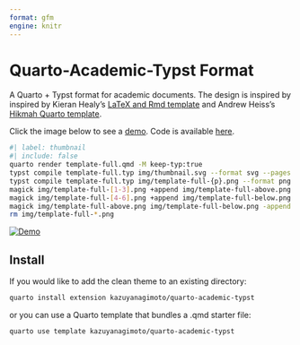 ```yaml
---
format: gfm
engine: knitr
---
```


# Quarto-Academic-Typst Format

A Quarto + Typst format for academic documents.
The design is inspired by inspired by Kieran Healy's
[LaTeX and Rmd template](https://github.com/kjhealy/latex-custom-kjh) and
Andrew Heiss's [Hikmah Quarto template](https://github.com/andrewheiss/hikmah-academic-quarto).

Click the image below to see a [demo](https://kazuyanagimoto.com/quarto-academic-typst/template-full.pdf).
Code is available [here](https://github.com/kazuyanagimoto/quarto-academic-typst/blob/main/template-full.qmd).


```bash
#| label: thumbnail
#| include: false
quarto render template-full.qmd -M keep-typ:true 
typst compile template-full.typ img/thumbnail.svg --format svg --pages 1
typst compile template-full.typ img/template-full-{p}.png --format png --pages 1-6
magick img/template-full-[1-3].png +append img/template-full-above.png
magick img/template-full-[4-6].png +append img/template-full-below.png
magick img/template-full-above.png img/template-full-below.png -append img/template-full.png
rm img/template-full-*.png
```


[![Demo](img/template-full.png)](https://kazuyanagimoto.com/quarto-academic-typst/template-full.pdf)

## Install

If you would like to add the clean theme to an existing directory:

```.bash
quarto install extension kazuyanagimoto/quarto-academic-typst
```

or you can use a Quarto template that bundles a .qmd starter file:

```.bash
quarto use template kazuyanagimoto/quarto-academic-typst
```

